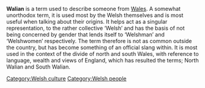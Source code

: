 {{cleanup-date|February 2006}}
{{verify|February 2006}}

'''Walian''' is a term used to describe someone from [[Wales]]. A somewhat unorthodox term, it is used most by the Welsh themselves and is most useful when talking about their origins. It helps act as a singular representation, to the rather collective ‘Welsh’ and has the basis of not being concerned by gender that lends itself to ‘Welshman’ and ‘Welshwomen’ respectively. The term therefore is not as common outside the country, but has become something of an official slang within. It is most used in the context of the divide of north and south Wales, with reference to language, wealth and views of England, which has resulted the terms; North Walian and South Walian.

[[Category:Welsh culture]]
[[Category:Welsh people]]